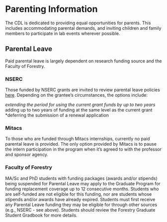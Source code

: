 # Parenting Information {-#labmedia}
The CDL is dedicated to providing equal opportunities for parents. This includes accommodating parental demands, and inviting children and family members to participate in lab events wherever possible.

## Parental Leave
Paid parental leave is largely dependent on research funding source and the Faculty of Forestry. 

### NSERC
Those funded by NSERC grants are invited to review parental leave policies [here](https://www.nserc-crsng.gc.ca/NSERC-CRSNG/policies-politiques/Wleave-Fconges_eng.asp). Depending on the grantee’s circumstances, the options include:

*extending the period for using the current grant funds by up to two years
*adding up to two years of funding at the same level as the current grant
*deferring the submission of a renewal application

### Mitacs
To those who are funded through Mitacs internships, currently no paid parental leave is provided. The only option provided by Mitacs is to pause the intern participation in the program when it's agreed to with the professor and sponsor agency.

### Faculty of Forestry
MA/Sc and PhD students with funding packages (awards and/or stipends) being suspended for Parental Leave may apply to the Graduate Program for funding replacement coverage up to 12 consecutive months. Students who are self-funded are not eligible for this funding, nor are students whose stipends and/or awards have already expired. Students must first receive any Parental Leave funding they may be eligible for through other sources (e.g., NSERC - see above). Students should review the Forestry Graduate Student Gradbook for more details. 